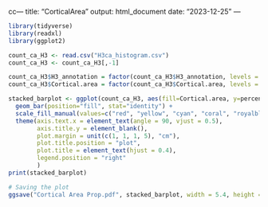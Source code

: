 cc---
title: "CorticalArea"
output: html_document
date: "2023-12-25"
---

```r
library(tidyverse)
library(readxl)
library(ggplot2)

count_ca_H3 <- read.csv("H3ca_histogram.csv")
count_ca_H3 <- count_ca_H3[,-1]
```

```r
count_ca_H3$H3_annotation = factor(count_ca_H3$H3_annotation, levels = c('EN-IT-L3-c0', 'EN-IT-L3-c3', 'EN-IT-L3/4-c3', 'EN-IT-L3/4-c0', 'EN-ET-L5/6-c4', 'EN-ET-L5/6-c3', 'EN-ET-SP-2-c1', 'EN-ET-SP-2-c3'))
count_ca_H3$Cortical.area = factor(count_ca_H3$Cortical.area, levels = c("PFC", "PMC/M1", "Par", "Temp", "Occi"))
```


```r
stacked_barplot <- ggplot(count_ca_H3, aes(fill=Cortical.area, y=percent, x=H3_annotation)) + 
  geom_bar(position="fill", stat="identity") +
  scale_fill_manual(values=c("red", "yellow", "cyan", "coral", "royalblue")) +
  theme(axis.text.x = element_text(angle = 90, vjust = 0.5),
        axis.title.y = element_blank(),
        plot.margin = unit(c(1, 1, 1, 5), "cm"),
        plot.title.position = "plot",
        plot.title = element_text(hjust = 0.4),
        legend.position = "right"
        ) 
print(stacked_barplot)
```

```r
# Saving the plot
ggsave("Cortical Area Prop.pdf", stacked_barplot, width = 5.4, height = 3.8, units = "in")
```

